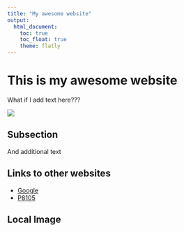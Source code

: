 ```yaml
---
title: "My awesome website"
output: 
  html_document:
    toc: true
    toc_float: true
    theme: flatly
---
```


# This is my awesome website

What if I add text here???

![](https://media.giphy.com/media/drXGoW1iudhKw/giphy.gif)


## Subsection
And additional text


## Links to other websites

* [Google](https://www.google.com/?client=safari)
* [P8105](https://p8105.com)

## Local Image
```r
```






